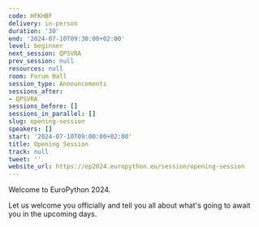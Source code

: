 ```yaml
---
code: HFKHBF
delivery: in-person
duration: '30'
end: '2024-07-10T09:30:00+02:00'
level: beginner
next_session: QPSVRA
prev_session: null
resources: null
room: Forum Hall
session_type: Announcements
sessions_after:
- QPSVRA
sessions_before: []
sessions_in_parallel: []
slug: opening-session
speakers: []
start: '2024-07-10T09:00:00+02:00'
title: Opening Session
track: null
tweet: ''
website_url: https://ep2024.europython.eu/session/opening-session
---
```


Welcome to EuroPython 2024.

Let us welcome you officially and tell you all about what's going to await you in the upcoming days.
